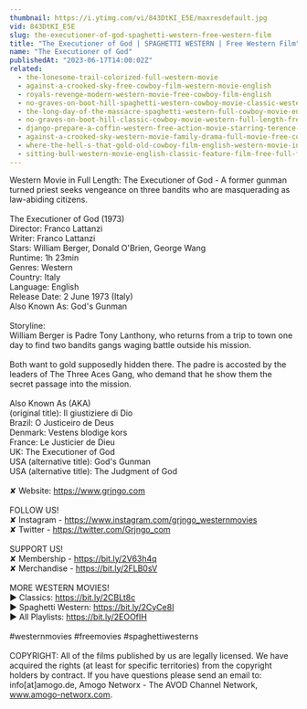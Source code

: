 ```yaml
---
thumbnail: https://i.ytimg.com/vi/843DtKI_E5E/maxresdefault.jpg
vid: 843DtKI_E5E
slug: the-executioner-of-god-spaghetti-western-free-western-film
title: "The Executioner of God | SPAGHETTI WESTERN | Free Western Film"
name: "The Executioner of God"
publishedAt: "2023-06-17T14:00:02Z"
related:
  - the-lonesome-trail-colorized-full-western-movie
  - against-a-crooked-sky-free-cowboy-film-western-movie-english
  - royals-revenge-modern-western-movie-free-cowboy-film-english
  - no-graves-on-boot-hill-spaghetti-western-cowboy-movie-classic-western-english
  - the-long-day-of-the-massacre-spaghetti-western-full-cowboy-movie-english-wild-west
  - no-graves-on-boot-hill-classic-cowboy-movie-western-full-length-free-western-movies
  - django-prepare-a-coffin-western-free-action-movie-starring-terence-hill-full-cowboy-film
  - against-a-crooked-sky-western-movie-family-drama-full-movie-free-cowboy-film-free-movie
  - where-the-hell-s-that-gold-old-cowboy-film-english-western-movie-in-full-length
  - sitting-bull-western-movie-english-classic-feature-film-free-full-flick-free-western-movies
---
```


Western Movie in Full Length: The Executioner of God - A former gunman turned priest seeks vengeance on three bandits who are masquerading as law-abiding citizens. <br />
<br />
The Executioner of God (1973)<br />
Director: Franco Lattanzi<br />
Writer: Franco Lattanzi<br />
Stars: William Berger, Donald O'Brien, George Wang<br />
Runtime: 1h 23min<br />
Genres: Western<br />
Country: Italy<br />
Language: English<br />
Release Date: 2 June 1973 (Italy)<br />
Also Known As: God's Gunman<br />
<br />
Storyline:<br />
William Berger is Padre Tony Lanthony, who returns from a trip to town one day to find two bandits gangs waging battle outside his mission.<br />
<br />
Both want to gold supposedly hidden there. The padre is accosted by the leaders of The Three Aces Gang, who demand that he show them the secret passage into the mission.<br />
<br />
Also Known As (AKA)<br />
(original title): Il giustiziere di Dio<br />
Brazil: O Justiceiro de Deus<br />
Denmark: Vestens blodige kors<br />
France: Le Justicier de Dieu<br />
UK: The Executioner of God<br />
USA (alternative title): God's Gunman<br />
USA (alternative title): The Judgment of God<br />
<br />
✘ Website: https://www.grjngo.com<br />
<br />
FOLLOW US!<br />
✘ Instagram - https://www.instagram.com/grjngo_westernmovies<br />
✘ Twitter - https://twitter.com/Grjngo_com<br />
<br />
SUPPORT US!<br />
✘ Membership - https://bit.ly/2V63h4q<br />
✘ Merchandise - https://bit.ly/2FLB0sV<br />
<br />
MORE WESTERN MOVIES! <br />
► Classics: https://bit.ly/2CBLt8c <br />
► Spaghetti Western: https://bit.ly/2CyCe8I <br />
► All Playlists: https://bit.ly/2EOOfIH <br />
<br />
#westernmovies #freemovies #spaghettiwesterns<br />
<br />
COPYRIGHT: All of the films published by us are legally licensed. We have acquired the rights (at least for specific territories) from the copyright holders by contract. If you have questions please send an email to: info[at]amogo.de, Amogo Networx - The AVOD Channel Network, www.amogo-networx.com.